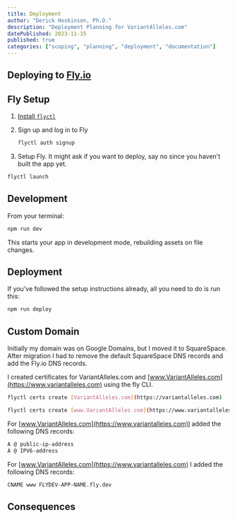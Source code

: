 ```yaml
---
title: Deployment
author: "Derick Hoskinson, Ph.D."
description: "Deployment Planning for VariantAlleles.com"
datePublished: 2023-11-15
published: true
categories: ["scoping", "planning", "deployment", "documentation"]
---
```


## Deploying to [Fly.io](https://fly.io)

## Fly Setup

1. [Install `flyctl`](https://fly.io/docs/getting-started/installing-flyctl/)

2. Sign up and log in to Fly

   ```sh
   flyctl auth signup
   ```

3. Setup Fly. It might ask if you want to deploy, say no since you haven't built the app yet.

```sh
flyctl launch
```

## Development

From your terminal:

```sh
npm run dev
```

This starts your app in development mode, rebuilding assets on file changes.

## Deployment

If you've followed the setup instructions already, all you need to do is run this:

```sh
npm run deploy
```

## Custom Domain

Initially my domain was on Google Domains, but I moved it to SquareSpace. After migration I had to remove the default SquareSpace DNS records and add the Fly.io DNS records.

I created certificates for VariantAlleles.com and [www.VariantAlleles.com](https://www.variantalleles.com) using the fly CLI.

```sh
flyctl certs create [VariantAlleles.com](https://variantalleles.com)

flyctl certs create [www.VariantAlleles.com](https://www.variantalleles.com)
```

For [www.VariantAlleles.com](https://www.variantalleles.com)I added the following DNS records:

```sh
A @ public-ip-address
A @ IPV6-address
```

For [www.VariantAlleles.com](https://www.variantalleles.com) I added the following DNS records:

```sh
CNAME www FLYDEV-APP-NAME.fly.dev
```

## Consequences
